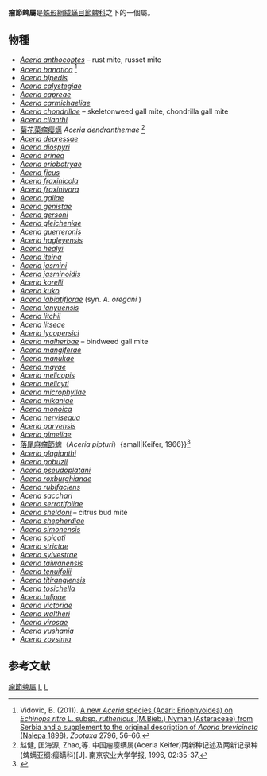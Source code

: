 {{Automatic Taxobox
| taxon = Aceria
| image = 
| image_caption = 
| authority = Keifer, 1944
}}

'''瘤節蜱屬'''是[[蛛形綱|蛛形綱]][[絨蟎目|絨蟎目]][[節蜱科|節蜱科]]之下的一個屬。

==物種==

{{Div col|colwidth=30em}}
* ''[[Aceria_anthocoptes|Aceria anthocoptes]]'' {{small|([[Alfred_Nalepa|Nalepa]], 1892)}} – rust mite, russet mite
* ''[[Aceria_banatica|Aceria banatica]]'' {{small|Vidovic, 2011}}<ref>Vidovic, B. (2011). [https://www.researchgate.net/profile/Biljana_Vidovic/publication/297273902_A_new_Aceria_species_Acari_Eriophyoidea_on_Echinops_ritro_L_subsp_ruthenicus_MBieb_Nyman_Asteraceae_from_Serbia_and_a_supplement_to_the_original_description_of_Aceria_brevicincta_Nalepa_1898/links/57fca32208ae329c3d4afb04/A-new-Aceria-species-Acari-Eriophyoidea-on-Echinops-ritro-L-subsp-ruthenicus-MBieb-Nyman-Asteraceae-from-Serbia-and-a-supplement-to-the-original-description-of-Aceria-brevicincta-Nalepa-1898.pdf A new ''Aceria'' species (Acari: Eriophyoidea) on ''Echinops ritro'' L. subsp. ''ruthenicus'' (M.Bieb.) Nyman (Asteraceae) from Serbia and a supplement to the original description of ''Aceria brevicincta'' (Nalepa 1898).] {{Wayback|url=https://www.researchgate.net/profile/Biljana_Vidovic/publication/297273902_A_new_Aceria_species_Acari_Eriophyoidea_on_Echinops_ritro_L_subsp_ruthenicus_MBieb_Nyman_Asteraceae_from_Serbia_and_a_supplement_to_the_original_description_of_Aceria_brevicincta_Nalepa_1898/links/57fca32208ae329c3d4afb04/A-new-Aceria-species-Acari-Eriophyoidea-on-Echinops-ritro-L-subsp-ruthenicus-MBieb-Nyman-Asteraceae-from-Serbia-and-a-supplement-to-the-original-description-of-Aceria-brevicincta-Nalepa-1898.pdf |date=20180401212616 }} ''Zootaxa'' 2796, 56–66.</ref>
* ''[[Aceria_bipedis|Aceria bipedis]]'' {{small|Manson, 1984}}
* ''[[Aceria_calystegiae|Aceria calystegiae]]'' {{small|(Lamb 1952)}}
* ''[[Aceria_capreae|Aceria capreae]]'' {{small|Manson, 1984}}
* ''[[Aceria_carmichaeliae|Aceria carmichaeliae]]'' {{small|Lamb, 1952}}
* ''[[Aceria_chondrillae|Aceria chondrillae]]'' {{small|Canestrini, 1891}} – skeletonweed gall mite, chondrilla gall mite
* ''[[Aceria_clianthi|Aceria clianthi]]'' {{small|Lamb, 1952}}
* [[菊花菜瘤瘿螨|菊花菜瘤瘿螨]] ''Aceria dendranthemae'' <ref>赵健, 匡海源, Zhao,等. 中国瘤瘿螨属(Aceria Keifer)两新种记述及两新记录种(蜱螨亚纲:瘿螨科)[J]. 南京农业大学学报, 1996, 02:35-37.</ref>
* ''[[Aceria_depressae|Aceria depressae]]'' {{small|Manson, 1984}}
* ''[[Aceria_diospyri|Aceria diospyri]]'' {{small|Keifer, 1944}}
* ''[[Aceria_erinea|Aceria erinea]]'' {{small|(Nalepa, 1891)}}
* ''[[Aceria_eriobotryae|Aceria eriobotryae]]'' {{small|(Keifer, 1938)}}<!-- Zootaxa1829:1. -->
* ''[[Aceria_ficus|Aceria ficus]]'' {{small|(Cotte, 1920)}}
* ''[[Aceria_fraxinicola|Aceria fraxinicola]]'' {{small|(Nalepa, 1890)}}
* ''[[Aceria_fraxinivora|Aceria fraxinivora]]'' {{small|(Nalepa, 1909)}}
* ''[[Aceria_gallae|Aceria gallae]]'' {{small|T.Huang, 1996}}<!-- Zootaxa1829:1. -->
* ''[[Aceria_genistae|Aceria genistae]]'' {{small|(Nalepa, 1891)}}
* ''[[Aceria_gersoni|Aceria gersoni]]'' {{small|Manson, 1984}}
* ''[[Aceria_gleicheniae|Aceria gleicheniae]]'' {{small|Manson, 1984}}
* ''[[Aceria_guerreronis|Aceria guerreronis]]'' {{small|Keifer, 1965}}
* ''[[Aceria_hagleyensis|Aceria hagleyensis]]'' {{small|Manson, 1984}}
* ''[[Aceria_healyi|Aceria healyi]]'' {{small|Manson, 1970}}
* ''[[Aceria_iteina|Aceria iteina]]'' {{small|(Nalepa, 1925)}}
* ''[[Aceria_jasmini|Aceria jasmini]]'' {{small|Channabasavanna, 1966}}
* ''[[Aceria_jasminoidis|Aceria jasminoidis]]'' {{small|Huang, 2001}}<!-- Zootaxa1829:1. -->
* ''[[Aceria_korelli|Aceria korelli]]'' {{small|Manson, 1984}}
* ''[[Aceria_kuko|Aceria kuko]]'' {{small|(Kishida, 1927)}}<!-- Zootaxa1829:1. -->
* ''[[Aceria_labiatiflorae|Aceria labiatiflorae]]'' {{small|(Thomas, 1872)}} (syn. ''A. oregani''<!-- (Nalepa, 1891) -->)
* ''[[Aceria_lanyuensis|Aceria lanyuensis]]'' {{small|Huang, 2001}}<!-- Zootaxa1829:1. -->
* ''[[Aceria_litchii|Aceria litchii]]'' {{small|(Keifer, 1943)}}<!-- Zootaxa1829:1. -->
* ''[[Aceria_litseae|Aceria litseae]]'' {{small|(Keifer, 1972)}}<!-- Zootaxa1829:1. -->
* ''[[Aceria_lycopersici|Aceria lycopersici]]'' {{small|(Wolffenstein 1879)}}
* ''[[Aceria_malherbae|Aceria malherbae]]'' {{small|Nuzzaci, 1985}} – bindweed gall mite
* ''[[Aceria_mangiferae|Aceria mangiferae]]'' {{small|Sayed, 1946}}
* ''[[Aceria_manukae|Aceria manukae]]'' {{small|Lamb, 1952}}
* ''[[Aceria_mayae|Aceria mayae]]'' {{small|Manson, 1984}}
* ''[[Aceria_melicopis|Aceria melicopis]]'' {{small|Manson, 1984}}
* ''[[Aceria_melicyti|Aceria melicyti]]'' {{small|Lamb, 1953}}
* ''[[Aceria_microphyllae|Aceria microphyllae]]'' {{small|Manson, 1984}}
* ''[[Aceria_mikaniae|Aceria mikaniae]]'' {{small|(Nalepa, 1918)}}<!-- Zootaxa1829:1. -->
* ''[[Aceria_monoica|Aceria monoica]]'' {{small|Huang, 2001}}<!-- Zootaxa1829:1. -->
* ''[[Aceria_nervisequa|Aceria nervisequa]]'' {{small|Canestrini}}
* ''[[Aceria_parvensis|Aceria parvensis]]'' {{small|Manson 1972}}
* ''[[Aceria_pimeliae|Aceria pimeliae]]'' {{small|Manson, 1984}}
* [[落尾麻瘤節蜱|落尾麻瘤節蜱]]（''Aceria pipturi''）{small|Keifer, 1966}}<ref>{{TaiBNET| zh=落尾麻瘤節蜱 | id=400368 | binomial=Aceria pipturi | authority=Keifer, 1966 | var= | accessdate=2013-01-24}}</ref>
* ''[[Aceria_plagianthi|Aceria plagianthi]]'' {{small|Manson, 1984}}
* ''[[Aceria_pobuzii|Aceria pobuzii]]'' {{small|Huang, 1996}}<!-- Zootaxa1829:1. -->
* ''[[Aceria_pseudoplatani|Aceria pseudoplatani]]'' {{small|Corti, 1905}}
* ''[[Aceria_roxburghianae|Aceria roxburghianae]]'' {{small|Huang, 2008}}<!-- Zootaxa1829:1. -->
* ''[[Aceria_rubifaciens|Aceria rubifaciens]]'' {{small|Lamb, 1953}}
* ''[[Aceria_sacchari|Aceria sacchari]]'' {{small|Wang, 1964}}<!-- Zootaxa1829:1. -->
* ''[[Aceria_serratifoliae|Aceria serratifoliae]]'' {{small|Huang, 2008}}<!-- Zootaxa1829:1. -->
* ''[[Aceria_sheldoni|Aceria sheldoni]]'' {{small|Ewing 1937}} – citrus bud mite
* ''[[Aceria_shepherdiae|Aceria shepherdiae]]'' {{small|Keifer, 1966}}<!-- Zootaxa1829:1. -->
* ''[[Aceria_simonensis|Aceria simonensis]]'' {{small|Manson, 1984}}
* ''[[Aceria_spicati|Aceria spicati]]'' {{small|(Stebbins, 1909)}}<!-- Zootaxa1829:1. -->
* ''[[Aceria_strictae|Aceria strictae]]'' {{small|Manson, 1984}}
* ''[[Aceria_sylvestrae|Aceria sylvestrae]]'' {{small|Huang, 2008}}<!-- Zootaxa1829:1. -->
* ''[[Aceria_taiwanensis|Aceria taiwanensis]]'' {{small|Huang, 2008}}<!-- Zootaxa1829:1. -->
* ''[[Aceria_tenuifolii|Aceria tenuifolii]]'' {{small|Manson, 1984}}
* ''[[Aceria_titirangiensis|Aceria titirangiensis]]'' {{small|Lamb 1953}}
* ''[[Aceria_tosichella|Aceria tosichella]]'' {{small|(Keifer, 1969)}}
* ''[[Aceria_tulipae|Aceria tulipae]]'' {{small|(Keifer, 1938)}}
* ''[[Aceria_victoriae|Aceria victoriae]]'' {{small|Ramsay, 1958}}
* ''[[Aceria_waltheri|Aceria waltheri]]'' {{small|(Keifer, 1939)}}
* ''[[Aceria_virosae|Aceria virosae]]'' {{small|Huang, 2008}}<!-- Zootaxa1829:1. -->
* ''[[Aceria_yushania|Aceria yushania]]'' {{small|K. Huang, 2001}}<!-- Zootaxa1829:1. -->
* ''[[Aceria_zoysima|Aceria zoysima]]'' {{small|Manson, 1989}}
{{div col end}}

== 参考文献 ==
{{reflist}}

{{taxonbar}}

[[Category:瘤節蜱屬|]]
[[Category:節蜱科|L]]
[[Category:_1944年描述的分类群|L]]